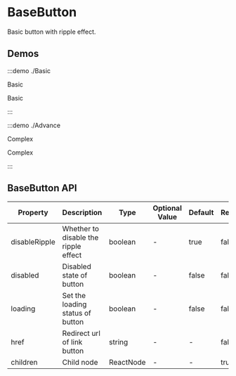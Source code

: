 # BaseButton

Basic button with ripple effect.

## Demos

:::demo ./Basic

Basic

Basic

:::

:::demo ./Advance

Complex

Complex

:::

## BaseButton API

| Property | Description | Type | Optional Value | Default | Require |
| --- | --- | --- | --- | --- | --- |
| disableRipple | Whether to disable the ripple effect | boolean | - | true | false |
| disabled | Disabled state of button | boolean | - | false | false |
| loading | Set the loading status of button | boolean | - | false | false |
| href | Redirect url of link button | string | - | - | false |
| children | Child node | ReactNode | - | - | true |
